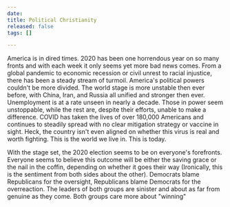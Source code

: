```yaml
---
date: 
title: Political Christianity
released: false
tags: []

---
```

America is in dired times. 2020 has been one horrendous year on so many fronts and with each week it only seems yet more bad news comes. From a global pandemic to economic recession or civil unrest to racial injustice, there has been a steady stream of turmoil. America's political powers couldn't be more divided. The world stage is more unstable then ever before, with China, Iran, and Russia all unified and stronger then ever. Unemployment is at a rate unseen in nearly a decade. Those in power seem unstoppable, while the rest are, despite their efforts, unable to make a difference. COVID has taken the lives of over 180,000 Americans and continues to steadily spread with no clear mitigation strategy or vaccine in sight. Heck, the country isn't even aligned on whether this virus is real and worth fighting. This is the world we live in. This is today.

With the stage set, the 2020 election seems to be on everyone's forefronts. Everyone seems to believe this outcome will be either the saving grace or the nail in the coffin, depending on whether it goes their way (Ironically, this is the sentiment from both sides about the other). Democrats blame Republicans for the oversight, Republicans blame Democrats for the overreaction. The leaders of both groups are sinister and about as far from genuine as they come. Both groups care more about "winning"  